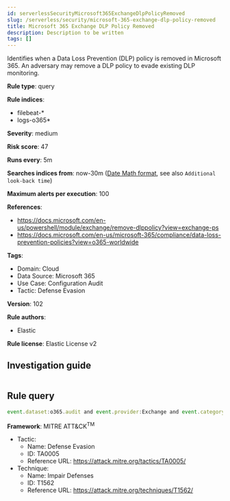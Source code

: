 ```yaml
---
id: serverlessSecurityMicrosoft365ExchangeDlpPolicyRemoved
slug: /serverless/security/microsoft-365-exchange-dlp-policy-removed
title: Microsoft 365 Exchange DLP Policy Removed
description: Description to be written
tags: []
---
```


<div id="microsoft-365-exchange-dlp-policy-removed"></div>

Identifies when a Data Loss Prevention (DLP) policy is removed in Microsoft 365. An adversary may remove a DLP policy to evade existing DLP monitoring.

**Rule type**: query

**Rule indices**: 

* filebeat-*
* logs-o365*

**Severity**: medium

**Risk score**: 47

**Runs every**: 5m

**Searches indices from**: now-30m ([Date Math format](((ref))/common-options.html#date-math), see also <DocLink id="serverlessSecurityRulesUiCreate" section="set-the-rules-schedule">`Additional look-back time`</DocLink>)

**Maximum alerts per execution**: 100

**References**: 

* https://docs.microsoft.com/en-us/powershell/module/exchange/remove-dlppolicy?view=exchange-ps
* https://docs.microsoft.com/en-us/microsoft-365/compliance/data-loss-prevention-policies?view=o365-worldwide

**Tags**: 

* Domain: Cloud
* Data Source: Microsoft 365
* Use Case: Configuration Audit
* Tactic: Defense Evasion

**Version**: 102

**Rule authors**: 

* Elastic

**Rule license**: Elastic License v2

## Investigation guide

```markdown

```

## Rule query

```js
event.dataset:o365.audit and event.provider:Exchange and event.category:web and event.action:"Remove-DlpPolicy" and event.outcome:success

```

**Framework**: MITRE ATT&CK<sup>TM</sup>

* Tactic:
    * Name: Defense Evasion
    * ID: TA0005
    * Reference URL: https://attack.mitre.org/tactics/TA0005/
* Technique:
    * Name: Impair Defenses
    * ID: T1562
    * Reference URL: https://attack.mitre.org/techniques/T1562/

